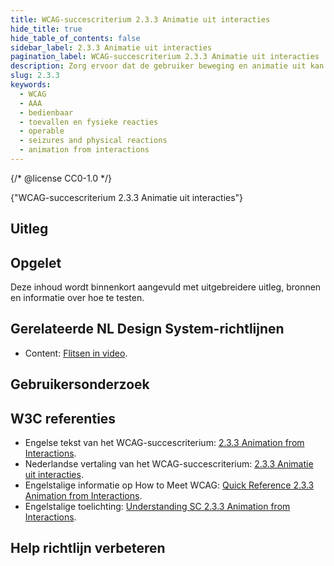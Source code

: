 ```yaml
---
title: WCAG-succescriterium 2.3.3 Animatie uit interacties
hide_title: true
hide_table_of_contents: false
sidebar_label: 2.3.3 Animatie uit interacties
pagination_label: WCAG-succescriterium 2.3.3 Animatie uit interacties
description: Zorg ervoor dat de gebruiker beweging en animatie uit kan zetten.
slug: 2.3.3
keywords:
  - WCAG
  - AAA
  - bedienbaar
  - toevallen en fysieke reacties
  - operable
  - seizures and physical reactions
  - animation from interactions
---
```


{/* @license CC0-1.0 */}


<WcagHeadingGroup level={1} conformanceLevel="Niveau AAA">
  {"WCAG-succescriterium 2.3.3 Animatie uit interacties"}
</WcagHeadingGroup>

<SpotlightSection>
  <Markdown omitH1 headinglevel={3}>
    <AAAMessage />
  </Markdown>
</SpotlightSection>

## Uitleg

<Summary />

## Opgelet

Deze inhoud wordt binnenkort aangevuld met uitgebreidere uitleg, bronnen en informatie over hoe te testen.

## Gerelateerde NL Design System-richtlijnen

- Content: [Flitsen in video](/richtlijnen/content/video/flitsen).

## Gebruikersonderzoek

<CTAGebruikersonderzoek />

## W3C referenties

- Engelse tekst van het WCAG-succescriterium: [<span lang="en">2.3.3 Animation from Interactions</span>](https://www.w3.org/TR/WCAG22/#animation-from-interactions).
- Nederlandse vertaling van het WCAG-succescriterium: [2.3.3 Animatie uit interacties](https://www.w3.org/Translations/WCAG22-nl/#animatie-uit-interacties).
- Engelstalige informatie op <span lang="en">How to Meet WCAG</span>: [<span lang="en">Quick Reference 2.3.3 Animation from Interactions</span>](https://www.w3.org/WAI/WCAG22/quickref/#animation-from-interactions).
- Engelstalige toelichting: [<span lang="en">Understanding SC 2.3.3 Animation from Interactions</span>](https://www.w3.org/WAI/WCAG22/Understanding/animation-from-interactions.html).

<SpotlightSection>
  <Markdown omitH1 headinglevel={3}>
    <Disclaimer />
  </Markdown>
</SpotlightSection>

## Help richtlijn verbeteren

<Markdown omitH1 headinglevel={3}>
  <WCAGFooterInfo />
</Markdown>
